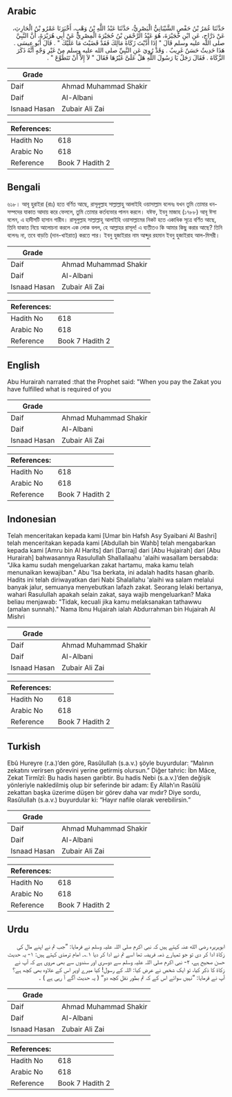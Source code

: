 ## Arabic


<div dir="rtl" lang="ar" style={{fontSize:'larger',backgroundColor:'#f8f9fa',padding:20}}>
حَدَّثَنَا عُمَرُ بْنُ حَفْصٍ الشَّيْبَانِيُّ الْبَصْرِيُّ، حَدَّثَنَا عَبْدُ اللَّهِ بْنُ وَهْبٍ، أَخْبَرَنَا عَمْرُو بْنُ الْحَارِثِ، عَنْ دَرَّاجٍ، عَنِ ابْنِ حُجَيْرَةَ، هُوَ عَبْدُ الرَّحْمَنِ بْنُ حُجَيْرَةَ الْمِصْرِيُّ عَنْ أَبِي هُرَيْرَةَ، أَنَّ النَّبِيَّ صلى الله عليه وسلم قَالَ ‏"‏ إِذَا أَدَّيْتَ زَكَاةَ مَالِكَ فَقَدْ قَضَيْتَ مَا عَلَيْكَ ‏"‏ ‏.‏ قَالَ أَبُو عِيسَى ‏.‏ هَذَا حَدِيثٌ حَسَنٌ غَرِيبٌ ‏.‏ وَقَدْ رُوِيَ عَنِ النَّبِيِّ صلى الله عليه وسلم مِنْ غَيْرِ وَجْهٍ أَنَّهُ ذَكَرَ الزَّكَاةَ ‏.‏ فَقَالَ رَجَلٌ يَا رَسُولَ اللَّهِ هَلْ عَلَىَّ غَيْرُهَا فَقَالَ ‏"‏ لاَ إِلاَّ أَنْ تَتَطَوَّعَ ‏"‏ ‏.‏
</div>
<div style={{backgroundColor:'#f8f9fa',padding:20, marginBottom: 10}}><table> <thead> <tr> <th>Grade</th> <th></th> </tr> </thead> <tbody> <tr><td>Daif</td><td>Ahmad Muhammad Shakir</td></tr><tr><td>Daif</td><td>Al-Albani</td></tr><tr><td>Isnaad Hasan</td><td>Zubair Ali Zai</td></tr></tbody></table><table> <thead> <tr> <th>References:</th> <th></th> </tr> </thead> <tbody><tr><td>Hadith No</td><td>618</td></tr><tr><td>Arabic No</td><td>618</td></tr><tr><td>Reference</td><td>Book 7 Hadith 2</td></tr></tbody></table></div>

## Bengali


<div dir="ltr" lang="bn" style={{fontSize:'larger',backgroundColor:'#f8f9fa',padding:20}}>
৬১৮। আবূ হুরাইরা (রাঃ) হতে বর্ণিত আছে, রাসূলুল্লাহ সাল্লাল্লাহু আলাইহি ওয়াসাল্লাম বলেনঃ যখন তুমি তোমার ধন-সম্পদের যাকাত আদায় করে ফেললে, তুমি তোমার কর্তব্যভার পালন করলে। যঈফ, ইবনু মাজাহ (১৭৮৮) আবূ ঈসা বলেন, এ হাদীসটি হাসান গারীব। রাসূলুল্লাহ সাল্লাল্লাহু আলাইহি ওয়াসাল্লামের নিকট হতে একাধিক সূত্রে বর্ণিত আছে, তিনি যাকাত নিয়ে আলোচনা করলে এক লোক বলল, হে আল্লাহর রাসূল! এ ব্যতীতও কি আমার কিছু করার আছে? তিনি বলেনঃ না, তবে বাড়তি (দান-খাইরাত) করতে পার। ইবনু হুজাইরার নাম আব্দুর রহমান ইবনু হুজাইরাহ আল-মিসরী।
</div>
<div style={{backgroundColor:'#f8f9fa',padding:20, marginBottom: 10}}><table> <thead> <tr> <th>Grade</th> <th></th> </tr> </thead> <tbody> <tr><td>Daif</td><td>Ahmad Muhammad Shakir</td></tr><tr><td>Daif</td><td>Al-Albani</td></tr><tr><td>Isnaad Hasan</td><td>Zubair Ali Zai</td></tr></tbody></table><table> <thead> <tr> <th>References:</th> <th></th> </tr> </thead> <tbody><tr><td>Hadith No</td><td>618</td></tr><tr><td>Arabic No</td><td>618</td></tr><tr><td>Reference</td><td>Book 7 Hadith 2</td></tr></tbody></table></div>

## English


<div dir="ltr" lang="en" style={{fontSize:'larger',backgroundColor:'#f8f9fa',padding:20}}>
Abu Hurairah narrated :that the Prophet said: "When you pay the Zakat you have fulfilled what is required of you
</div>
<div style={{backgroundColor:'#f8f9fa',padding:20, marginBottom: 10}}><table> <thead> <tr> <th>Grade</th> <th></th> </tr> </thead> <tbody> <tr><td>Daif</td><td>Ahmad Muhammad Shakir</td></tr><tr><td>Daif</td><td>Al-Albani</td></tr><tr><td>Isnaad Hasan</td><td>Zubair Ali Zai</td></tr></tbody></table><table> <thead> <tr> <th>References:</th> <th></th> </tr> </thead> <tbody><tr><td>Hadith No</td><td>618</td></tr><tr><td>Arabic No</td><td>618</td></tr><tr><td>Reference</td><td>Book 7 Hadith 2</td></tr></tbody></table></div>

## Indonesian


<div dir="ltr" lang="id" style={{fontSize:'larger',backgroundColor:'#f8f9fa',padding:20}}>
Telah menceritakan kepada kami [Umar bin Hafsh Asy Syaibani Al Bashri] telah menceritakan kepada kami [Abdullah bin Wahb] telah mengabarkan kepada kami [Amru bin Al Harits] dari [Darraj] dari [Abu Hujairah] dari [Abu Hurairah] bahwasannya Rasulullah Shallallaahu 'alaihi wasallam bersabda: "Jika kamu sudah mengeluarkan zakat hartamu, maka kamu telah menunaikan kewajiban." Abu 'Isa berkata, ini adalah hadits hasan gharib. Hadits ini telah diriwayatkan dari Nabi Shalallahu 'alaihi wa salam melalui banyak jalur, semuanya menyebutkan lafazh zakat. Seorang lelaki bertanya, wahari Rasulullah apakah selain zakat, saya wajib mengeluarkan? Maka beliau menjawab: "Tidak, kecuali jika kamu melaksanakan tathawwu (amalan sunnah)." Nama Ibnu Hujairah ialah Abdurrahman bin Hujairah Al Mishri
</div>
<div style={{backgroundColor:'#f8f9fa',padding:20, marginBottom: 10}}><table> <thead> <tr> <th>Grade</th> <th></th> </tr> </thead> <tbody> <tr><td>Daif</td><td>Ahmad Muhammad Shakir</td></tr><tr><td>Daif</td><td>Al-Albani</td></tr><tr><td>Isnaad Hasan</td><td>Zubair Ali Zai</td></tr></tbody></table><table> <thead> <tr> <th>References:</th> <th></th> </tr> </thead> <tbody><tr><td>Hadith No</td><td>618</td></tr><tr><td>Arabic No</td><td>618</td></tr><tr><td>Reference</td><td>Book 7 Hadith 2</td></tr></tbody></table></div>

## Turkish


<div dir="ltr" lang="tr" style={{fontSize:'larger',backgroundColor:'#f8f9fa',padding:20}}>
Ebû Hureyre (r.a.)’den göre, Rasûlullah (s.a.v.) şöyle buyurdular: “Malının zekatını verirsen görevini yerine getirmiş olursun.” Diğer tahric: İbn Mâce, Zekat Tirmîzî: Bu hadis hasen garibtir. Bu hadis Nebi (s.a.v.)’den değişik yönleriyle nakledilmiş olup bir seferinde bir adam: Ey Allah’ın Rasûlü zekattan başka üzerime düşen bir görev daha var mıdır? Diye sordu, Rasûlullah (s.a.v.) buyurdular ki: “Hayır nafile olarak verebilirsin.”
</div>
<div style={{backgroundColor:'#f8f9fa',padding:20, marginBottom: 10}}><table> <thead> <tr> <th>Grade</th> <th></th> </tr> </thead> <tbody> <tr><td>Daif</td><td>Ahmad Muhammad Shakir</td></tr><tr><td>Daif</td><td>Al-Albani</td></tr><tr><td>Isnaad Hasan</td><td>Zubair Ali Zai</td></tr></tbody></table><table> <thead> <tr> <th>References:</th> <th></th> </tr> </thead> <tbody><tr><td>Hadith No</td><td>618</td></tr><tr><td>Arabic No</td><td>618</td></tr><tr><td>Reference</td><td>Book 7 Hadith 2</td></tr></tbody></table></div>

## Urdu


<div dir="rtl" lang="ur" style={{fontSize:'larger',backgroundColor:'#f8f9fa',padding:20}}>
ابوہریرہ رضی الله عنہ کہتے ہیں کہ نبی اکرم صلی اللہ علیہ وسلم نے فرمایا: ”جب تم نے اپنے مال کی زکاۃ ادا کر دی تو جو تمہارے ذمہ فریضہ تھا اسے تم نے ادا کر دیا ۱؎۔ امام ترمذی کہتے ہیں: ۱- یہ حدیث حسن صحیح ہے، ۲- نبی اکرم صلی اللہ علیہ وسلم سے دوسری اور سندوں سے بھی مروی ہے کہ آپ نے زکاۃ کا ذکر کیا، تو ایک شخص نے عرض کیا: اللہ کے رسول! کیا میرے اوپر اس کے علاوہ بھی کچھ ہے؟ آپ نے فرمایا: ”نہیں سوائے اس کے کہ تم بطور نفل کچھ دو“ ( یہ حدیث آگے آ رہی ہے ) ۔
</div>
<div style={{backgroundColor:'#f8f9fa',padding:20, marginBottom: 10}}><table> <thead> <tr> <th>Grade</th> <th></th> </tr> </thead> <tbody> <tr><td>Daif</td><td>Ahmad Muhammad Shakir</td></tr><tr><td>Daif</td><td>Al-Albani</td></tr><tr><td>Isnaad Hasan</td><td>Zubair Ali Zai</td></tr></tbody></table><table> <thead> <tr> <th>References:</th> <th></th> </tr> </thead> <tbody><tr><td>Hadith No</td><td>618</td></tr><tr><td>Arabic No</td><td>618</td></tr><tr><td>Reference</td><td>Book 7 Hadith 2</td></tr></tbody></table></div>